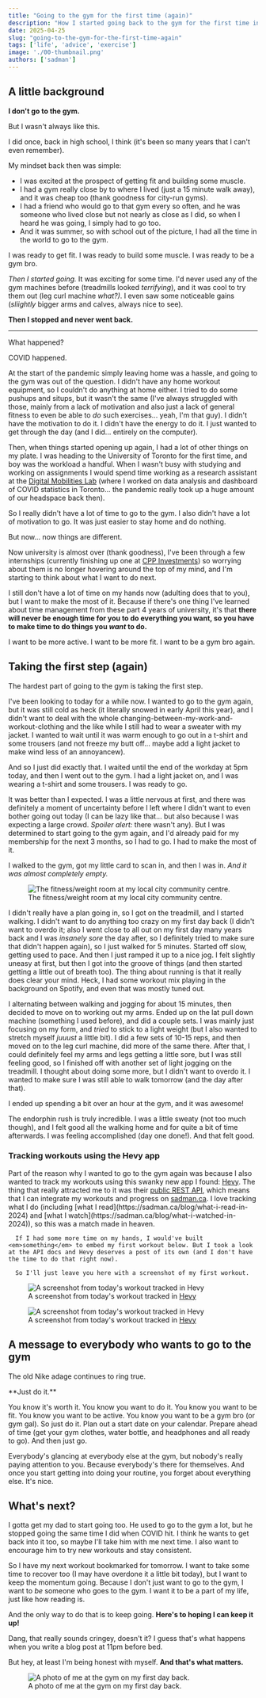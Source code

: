 ```yaml
---
title: "Going to the gym for the first time (again)"
description: "How I started going back to the gym for the first time in a long time."
date: 2025-04-25
slug: "going-to-the-gym-for-the-first-time-again"
tags: ['life', 'advice', 'exercise']
image: './00-thumbnail.png'
authors: ['sadman']
---
```



## A little background

**I don't go to the gym.**


<Callout type="warning" icon="lucide:history">
  But I wasn't always like this.
</Callout>

I did once, back in high school, I think (it's been so many years that I can't even remember). 

My mindset back then was simple:

- I was excited at the prospect of getting fit and building some muscle. 
- I had a gym really close by to where I lived (just a 15 minute walk away), and it was cheap too (thank goodness for city-run gyms). 
- I had a friend who would go to that gym every so often, and he was someone who lived close but not nearly as close as I did, so when I heard he was going, I simply had to go too. 
- And it was summer, so with school out of the picture, I had all the time in the world to go to the gym. 

I was ready to get fit. I was ready to build some muscle. I was ready to be a gym bro.

*Then I started going.* It was exciting for some time. I'd never used any of the gym machines before (treadmills looked *terrifying*), and it was cool to try them out (leg curl machine *what?)*. I even saw some noticeable gains (*sliightly* bigger arms and calves, always nice to see).

**Then I stopped and never went back.**

<hr/>

What happened? 

<Callout type="warning">
  COVID happened.
</Callout>

At the start of the pandemic simply leaving home was a hassle, and going to the gym was out of the question. I didn't have any home workout equipment, so I couldn't do anything at home either. I tried to do some pushups and situps, but it wasn't the same (I've always struggled with those, mainly from a lack of motivation and also just a lack of general fitness to even be able to *do* such exercises... yeah, I'm that guy). I didn't have the motivation to do it. I didn't have the energy to do it. I just wanted to get through the day (and I did... entirely on the computer).

Then, when things started opening up again, I had a lot of other things on my plate. I was heading to the University of Toronto for the first time, and boy was the workload a handful. When I wasn't busy with studying and working on assignments I would spend time working as a research assistant at the [Digital Mobilities Lab](https://torontoafterthefirstwave.com/) (where I worked on data analysis and dashboard of COVID statistics in Toronto... the pandemic really took up a huge amount of our headspace back then). 

So I really didn't have a lot of time to go to the gym. I also didn't have a lot of motivation to go. It was just easier to stay home and do nothing.

<Callout type="info" iconColor="text-green-950 dark:text-green-100" classes="border-green-950/100 bg-green-100 dark:border-green-100/100 dark:bg-green-950">
  But now... now things are different.
</Callout>

Now university is almost over (thank goodness), I've been through a few internships (currently finishing up one at [CPP Investments](https://www.cppinvestments.com/)) so worrying about them is no longer hovering around the top of my mind, and I'm starting to think about what I want to do next. 

I still don't have a lot of time on my hands now (adulting does that to you), but I want to make the most of it. Because if there's one thing I've learned about time management from these part 4 years of university, it's that **there will never be enough time for you to do everything you want, so you have to make time to do things you *want* to do.** 

I want to be more active. I want to be more fit. I want to be a gym bro again.

## Taking the first step (again)

<Callout type="warning">
  The hardest part of going to the gym is taking the first step.
</Callout>

I've been looking to today for a while now. I wanted to go to the gym again, but it was still cold as heck (it literally snowed in early April this year), and I didn't want to deal with the whole changing-between-my-work-and-workout-clothing and the like while I still had to wear a sweater with my jacket. I wanted to wait until it was warm enough to go out in a t-shirt and some trousers (and not freeze my butt off... maybe add a light jacket to make wind less of an annoyancew).

And so I just did exactly that. I waited until the end of the workday at 5pm today, and then I went out to the gym. I had a light jacket on, and I was wearing a t-shirt and some trousers. I was ready to go.

It was better than I expected. I was a little nervous at first, and there was definitely a moment of uncertainty before I left where I didn't want to even bother going out today (I can be lazy like that... but also because I was expecting a large crowd. *Spoiler alert:* there wasn't any). But I was determined to start going to the gym again, and I'd already paid for my membership for the next 3 months, so I had to go. I had to make the most of it. 

I walked to the gym, got my little card to scan in, and then I was in. *And it was almost completely empty.*


<figure class="wide-img">
  <Image src={gym} alt="The fitness/weight room at my local city community centre." class="zoom-image" data-zoom-src="/blog/2025-04-25-going-to-the-gym-for-the-first-time-again/images/gym.jpg" />
  <figcaption>The fitness/weight room at my local city community centre.</figcaption>
</figure>

I didn't really have a plan going in, so I got on the treadmill, and I started walking. I didn't want to do anything too crazy on my first day back (I didn't want to overdo it; also I went close to all out on my first day many years back and I was *insanely sore* the day after, so I definitely tried to make sure that didn't happen again), so I just walked for 5 minutes. Started off slow, getting used to pace. And then I just ramped it up to a nice jog. I felt slightly uneasy at first, but then I got into the groove of things (and then started getting a little out of breath too). The thing about running is that it really does clear your mind. Heck, I had some workout mix playing in the background on Spotify, and even that was mostly tuned out. 

I alternating between walking and jogging for about 15 minutes, then decided to move on to working out my arms. Ended up on the lat pull down machine (something I used before), and did a couple sets. I was mainly just focusing on my form, and *tried* to stick to a light weight (but I also wanted to stretch myself *juuust* a little bit). I did a few sets of 10-15 reps, and then moved on to the leg curl machine, did more of the same there. After that, I could definitely feel my arms and legs getting a little sore, but I was still feeling good, so I finished off with another set of light jogging on the treadmill. I thought about doing some more, but I didn't want to overdo it. I wanted to make sure I was still able to walk tomorrow (and the day after that).

<Callout type="info" icon="lucide:smile" iconColor="text-blue-950 dark:text-blue-100" classes="border-blue-950/100 bg-blue-100 dark:border-blue-100/100 dark:bg-blue-950">
  I ended up spending a bit over an hour at the gym, and it was awesome!
</Callout>

The endorphin rush is truly incredible. I was a little sweaty (not too much though), and I felt good all the walking home and for quite a bit of time afterwards. I was feeling accomplished (day one done!). And that felt good.

### Tracking workouts using the Hevy app


<div class="relative">
  <p>
    Part of the reason why I wanted to go to the gym again was because I also wanted to track my workouts using this swanky new app I found: <a href="https://hevy.com">Hevy</a>. The thing that really attracted me to it was their <a href="https://api.hevyapp.com/docs/">public REST API</a>, which means that I can integrate my workouts and progress on <a href="https://sadman.ca">sadman.ca</a>. I love tracking what I do (including [what I read](https://sadman.ca/blog/what-i-read-in-2024) and [what I watch](https://sadman.ca/blog/what-i-watched-in-2024)), so this was a match made in heaven.

      If I had some more time on my hands, I would've built <em>something</em> to embed my first workout below. But I took a look at the API docs and Hevy deserves a post of its own (and I don't have the time to do that right now). 
      
      So I'll just leave you here with a screenshot of my first workout.    
  </p>
  <figure class="absolute -top-8 -right-[280px] w-[260px] max-w-[40vw] md:block hidden">
    <Image 
      src={hevyWorkout} 
      alt="A screenshot from today's workout tracked in Hevy" 
      class="zoom-image" 
      data-zoom-src="/blog/2025-04-25-going-to-the-gym-for-the-first-time-again/images/hevy-app-screenshot.png" 
      height={500}
    />
    <figcaption> A screenshot from today's workout tracked in <a href="https://hevy.com">Hevy</a> </figcaption>
  </figure>
  <figure class="w-full mt-4 md:hidden">
    <Image 
      src={hevyWorkout} 
      alt="A screenshot from today's workout tracked in Hevy" 
      class="zoom-image" 
      data-zoom-src="/blog/2025-04-25-going-to-the-gym-for-the-first-time-again/images/hevy-app-screenshot.png" 
      height={500}
    />
    <figcaption> A screenshot from today's workout tracked in <a href="https://hevy.com">Hevy</a> </figcaption>
  </figure> 
</div>

## A message to everybody who wants to go to the gym

The old Nike adage continues to ring true.

<Callout type="info" iconColor="text-green-950 dark:text-green-100" classes="border-green-950/100 bg-green-100 dark:border-green-100/100 dark:bg-green-950">
  **Just do it.**
</Callout>

You know it's worth it. You know you want to do it. You know you want to be fit. You know you want to be active. You know you want to be a gym bro (or gym gal). So just do it. Plan out a start date on your calendar. Prepare ahead of time (get your gym clothes, water bottle, and headphones and all ready to go). And then just go.

Everybody's glancing at everybody else at the gym, but nobody's really paying attention to you. Because everybody's there for themselves. And once you start getting into doing your routine, you forget about everything else. It's nice. 

## What's next?

I gotta get my dad to start going too. He used to go to the gym a lot, but he stopped going the same time I did when COVID hit. I think he wants to get back into it too, so maybe I'll take him with me next time. I also want to encourage him to try new workouts and stay consistent.

So I have my next workout bookmarked for tomorrow. I want to take some time to recover too (I may have overdone it a little bit today), but I want to keep the momentum going. Because I don't just want to go to the gym, I want to *be* someone who goes to the gym. I want it to be a part of my life, just like how reading is.

And the only way to do that is to keep going. **Here's to hoping I can keep it up!**

<Callout type="info" icon="lucide:smile" iconColor="text-blue-950 dark:text-blue-100" classes="border-blue-950/100 bg-blue-100 dark:border-blue-100/100 dark:bg-blue-950">
  Dang, that really sounds cringey, doesn't it? I guess that's what happens when you write a blog post at 11pm before bed. 
  
  But hey, at least I'm being honest with myself. **And that's what matters.**
</Callout>


<figure>
  <Image src={gymPhoto} alt="A photo of me at the gym on my first day back." class="zoom-image" data-zoom-src="/blog/2025-04-25-going-to-the-gym-for-the-first-time-again/images/2025-04-25-first-day-back-at-the-gym.jpg" />
  <figcaption>A photo of me at the gym on my first day back.</figcaption>
</figure>
